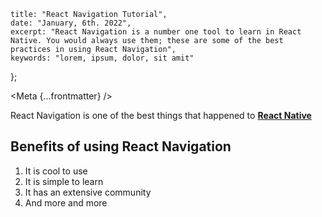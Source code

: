 
    title: "React Navigation Tutorial",
    date: "January, 6th. 2022",
    excerpt: "React Navigation is a number one tool to learn in React Native. You would always use them; these are some of the best practices in using React Navigation",
    keywords: "lorem, ipsum, dolor, sit amit"
};

<Meta {...frontmatter} />

React Navigation is one of the best things that happened to [**React Native**](https://cnn.com)

## Benefits of using React Navigation

1. It is cool to use
2. It is simple to learn
3. It has an extensive community
4. And more and more
